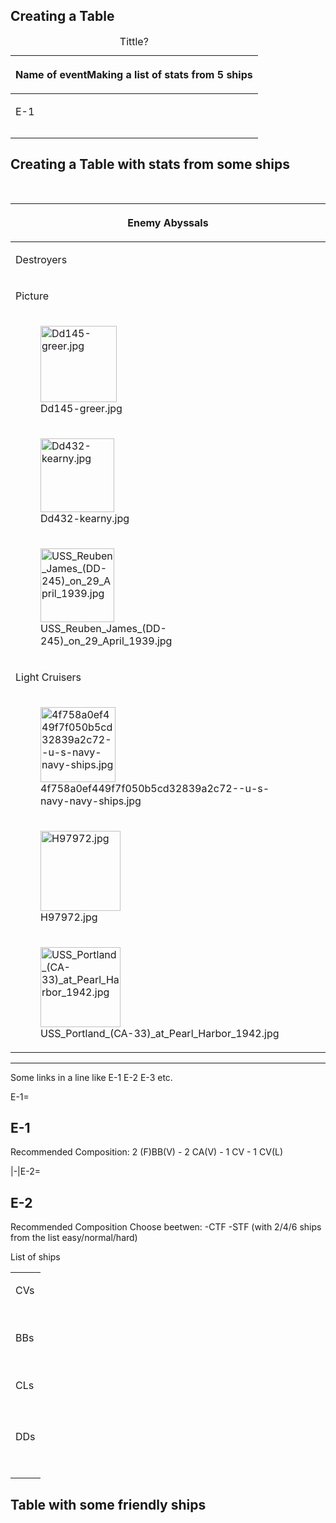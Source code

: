 
=='''Creating a Table'''==

{{Template|title1 = name of event again?|image1 = Wiki-background|admiral_name = name of Abyssal?|hp = 5000|hq_level = 0-90}}
{| class="article-table"
|+Tittle?
|-
! colspan="4" |Name of eventMaking a list of stats from 5 ships
|-
|E-1
|E-2
|E-3
|E-4
|-
|
|
|
|
|-
|
|
|
|
|}

=='''Creating a Table with stats from some ships'''==

{| class="article-table"
|+ 
|-
! colspan="6" |Enemy Abyssals
|-
| colspan="6" |Destroyers
|-
|Picture
|HP
|FP
|TP
|AA
|AR
|-
|[[File:Dd145-greer.jpg|thumb|122x122px]]
|1500
|2000
|5000
|2250
|1000
|-
|[[File:Dd432-kearny.jpg|thumb|118x118px]]
|1500
|1900
|5500
|2755
|1050
|-
|[[File:USS Reuben James (DD-245) on 29 April 1939.jpg|thumb|118x118px]]
|1700
|1750
|4500
|2000
|900
|-
| colspan="6" |Light Cruisers
|-
|[[File:4f758a0ef449f7f050b5cd32839a2c72--u-s-navy-navy-ships.jpg|thumb|120x120px]]
|2500
|2500
|3000
|3500
|2000
|-
|[[File:H97972.jpg|thumb|128x128px]]
|2000
|2000
|2750
|3000
|2000
|-
|[[File:USS Portland (CA-33) at Pearl Harbor 1942.jpg|thumb|128x128px]]
|2000
|2250
|2700
|3000
|2001
|}


----

Some links in a line like E-1 E-2 E-3 etc.

<tabber>E-1=
==E-1==

Recommended Composition:
2 (F)BB(V) - 2 CA(V) - 1 CV - 1 CV(L)

|-|E-2=
==E-2==
Recommended Composition 
Choose beetwen:
-CTF
-STF (with 2/4/6 ships from the list easy/normal/hard) 

List of ships
{| class="wikitable"
|- 
|CVs
|-
|{{ShipBattleCard|Akagi/Kai}}
|-
|{{ShipBattleCard|Souryuu/Kai Ni}}
|-
|{{ShipBattleCard|Hiryuu/Kai Ni}}
|- 
|BBs
|-
|{{ShipBattleCard|Nagato/Kai Ni}}
|-
|{{ShipBattleCard|Mutsu/Kai}}
|-
|{{ShipBattleCard|Yamato/Kai}}
|-
|CLs
|-
|{{ShipBattleCard|Jintsuu/Kai Ni}}
|-
|{{ShipBattleCard|Nagara/Kai}}
|-
|{{ShipBattleCard|Sendai/Kai Ni}}
|-
|{{ShipBattleCard|Yura/Kai}}
|-
|DDs
|-
|{{ShipBattleCard|Arashio/Kai Ni}}
|-
|{{ShipBattleCard|Asashio/Kai Ni}}
|-
|{{ShipBattleCard|Fubuki/Kai Ni}}
|-
|{{ShipBattleCard|Hatsukaze/Kai}}
|-
|{{ShipBattleCard|Murakumo/Kai Ni}}
|-
|{{ShipBattleCard|Yukikaze/Kai}}
|}
{{clear}}
</tabber>


==Table with some friendly ships==
{{EventComp
| Sendai/Kai Ni
| 132
| 14cm Single Gun Mount
| 14cm Single Gun Mount
|-
| Shigure/Kai Ni
| 93
| 12.7cm Twin Gun Mount
| 12.7cm Twin Gun Mount
|-
| Yuudachi/Kai Ni
| 93
| 12.7cm Twin Gun Mount
| 12.7cm Twin Gun Mount
|-
| Akatsuki/Kai Ni
| 93
| 12.7cm Twin Gun Mount
| 12.7cm Twin Gun Mount
|-
| Shimakaze/Kai
| 91
| 12.7cm Twin Gun Mount
| 12.7cm Twin Gun Mount
|-
| Yukikaze/Kai
| 91
| 12.7cm Twin Gun Mount
| 12.7cm Twin Gun Mount
|-
| hq = 100
}}
{{clear}}